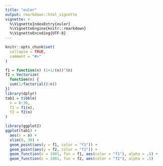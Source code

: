 ```yaml
---
title: "euler"
output: rmarkdown::html_vignette
vignette: >
  %\VignetteIndexEntry{euler}
  %\VignetteEngine{knitr::rmarkdown}
  %\VignetteEncoding{UTF-8}
---
```


```r
knitr::opts_chunk$set(
  collapse = TRUE,
  comment = "#>"
)
```

```r

f1 = function(n) (1+1/(n))^(n)
f2 = Vectorize(
  function(n) {
  sum(1/factorial(0:n))
})
library(dplyr)
tab1 = tibble(
  n = 0:30,
  f1 = f1(n),
  f2 = f2(n)
)


```

```r
library(ggplot2)
ggplot(tab1) + 
  aes(x = n) +
  xlim(0, 30) +
  geom_point(aes(y = f1, color = "f1")) +
  geom_point(aes(y = f2, color = "f2")) +
  geom_function(n = 1001, fun = f1, aes(color = "f1"), alpha = .5) +
  geom_function(n = 1001, fun = f2, aes(color = "f2"), alpha = .5)
```

